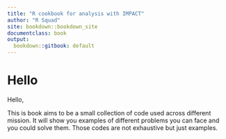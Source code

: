 ```yaml
---
title: "R cookbook for analysis with IMPACT"
author: "R Squad"
site: bookdown::bookdown_site
documentclass: book
output:
  bookdown::gitbook: default
---
```

# Hello 
Hello, 

This is book aims to be a small collection of code used across different mission. It will show you examples of different problems you can face and you could solve them. Those codes are not exhaustive but just examples.

